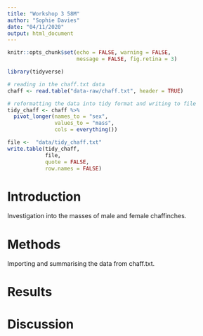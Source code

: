 ```yaml
---
title: "Workshop 3 58M"
author: "Sophie Davies"
date: "04/11/2020"
output: html_document
---
```


```r
knitr::opts_chunk$set(echo = FALSE, warning = FALSE,
                      message = FALSE, fig.retina = 3)
```

```r
library(tidyverse)
```

```r
# reading in the chaff.txt data
chaff <- read.table("data-raw/chaff.txt", header = TRUE)

# reformatting the data into tidy format and writing to file
tidy_chaff <- chaff %>%
  pivot_longer(names_to = "sex", 
               values_to = "mass",
               cols = everything())

file <-  "data/tidy_chaff.txt"
write.table(tidy_chaff, 
            file, 
            quote = FALSE,
            row.names = FALSE)
```


# Introduction

Investigation into the masses of male and female chaffinches.

# Methods

Importing and summarising the data from chaff.txt. 

# Results

# Discussion

